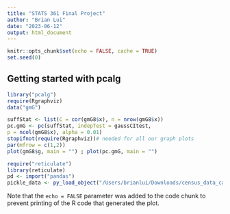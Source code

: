 ```yaml
---
title: "STATS 361 Final Project"
author: "Brian Lui"
date: "2023-06-12"
output: html_document
---
```


```r
knitr::opts_chunk$set(echo = FALSE, cache = TRUE)
set.seed(0)
```

## Getting started with pcalg

```r
library("pcalg")
require(Rgraphviz)
data("gmG")
```

```r
suffStat <- list(C = cor(gmG8$x), n = nrow(gmG8$x))
pc.gmG <- pc(suffStat, indepTest = gaussCItest,
p = ncol(gmG8$x), alpha = 0.01)
stopifnot(require(Rgraphviz))# needed for all our graph plots
par(mfrow = c(1,2))
plot(gmG8$g, main = "") ; plot(pc.gmG, main = "")
```

```r
require("reticulate")
library(reticulate)
pd <- import("pandas")
pickle_data <- py_load_object("/Users/brianlui/Downloads/census_data_causal_discovery.p")
```


Note that the `echo = FALSE` parameter was added to the code chunk to prevent printing of the R code that generated the plot.

